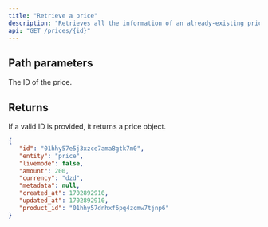 ```yaml
---
title: "Retrieve a price"
description: "Retrieves all the information of an already-existing price by providing it's unique identifier (ID)."
api: "GET /prices/{id}"
---
```


## Path parameters

<ParamField path="id" type="string">
   The ID of the price.
</ParamField>

## Returns

If a valid ID is provided, it returns a price object.

<ResponseExample>

```json Response
{
   "id": "01hhy57e5j3xzce7ama8gtk7m0",
   "entity": "price",
   "livemode": false,
   "amount": 200,
   "currency": "dzd",
   "metadata": null,
   "created_at": 1702892910,
   "updated_at": 1702892910,
   "product_id": "01hhy57dnhxf6pq4zcmw7tjnp6"
}
```

</ResponseExample>
